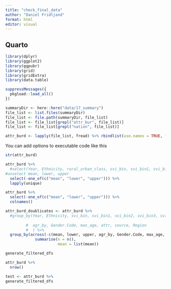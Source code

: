 ```yaml
---
title: "check_final_data"
author: "Daniel Fridljand"
format: html
editor: visual
---
```


## Quarto

```r

library(dplyr)
library(ggplot2)
library(ggpubr)
library(grid)
library(gridExtra)
library(data.table)

suppressMessages({
  pkgload::load_all()
})
```

```r
summaryDir <- here::here("data/17_summary")
file_list <- list.files(summaryDir)
file_list <- file.path(summaryDir, file_list)
file_list <- file_list[grepl("attr_bur", file_list)]
file_list <- file_list[grepl("nation", file_list)]

attr_burd <- lapply(file_list, fread) %>% rbindlist(use.names = TRUE, fill=TRUE)
```

You can add options to executable code like this

```r
str(attr_burd)
```

```r
attr_burd %>%
  #select(Year, Ethnicity, rural_urban_class, svi_bin, svi_bin1, svi_bin2, svi_bin3, svi_bin4, scenario, measure2, measure3,  min_age) %>%
#unselect mean, lower, upper
  select(-one_of(c("mean", "lower", "upper"))) %>%          
  lapply(unique)
```

```r
attr_burd %>%
  select(-one_of(c("mean", "lower", "upper"))) %>%
  colnames()
```

```r
attr_burd_doublicates <- attr_burd %>%
  #group_by(Year, Ethnicity, svi_bin, svi_bin1, svi_bin2, svi_bin3, svi_bin4, rural_urban_class, Education, scenario, method, measure2, min_age, measure1,
           
         #  agr_by, Gender.Code, max_age, attr, source, Region
         #  ) %>%
  group_by(across(-c(mean, lower, upper, agr_by, Gender.Code, max_age, attr, source, Region))) %>%
             summarise(n = n(),
                       mean = list(mean))
```

```r
generate_filtered_dfs
```

```r

attr_burd %>%
  nrow()
```

```r
test <- attr_burd %>%
generate_filtered_dfs
```
